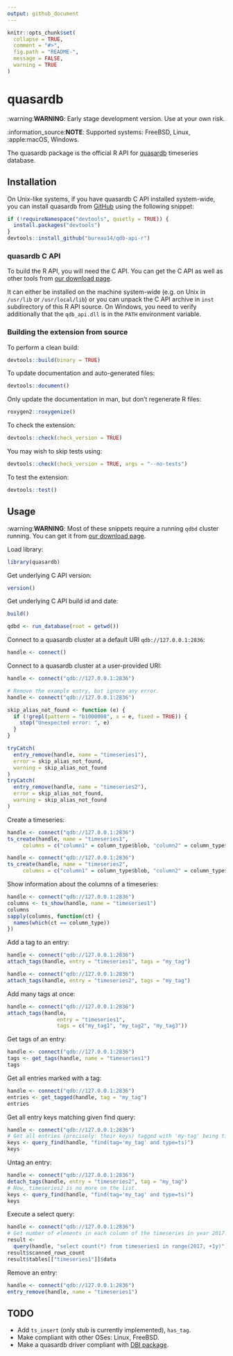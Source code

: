 ```yaml
---
output: github_document
---
```


<!-- README.md is generated from README.Rmd. Please edit that file -->

```r
knitr::opts_chunk$set(
  collapse = TRUE,
  comment = "#>",
  fig.path = "README-",
  message = FALSE,
  warning = TRUE
)
```

# quasardb

:warning:**WARNING**: Early stage development version. Use at your own risk.

:information_source:**NOTE**: Supported systems: FreeBSD, Linux, :apple:macOS, Windows.

The quasardb package is the official R API for [quasardb](https://www.quasardb.net) timeseries database.

## Installation

<!-- TODO:
You can install the released version from CRAN with:
```r
install.packages("quasardb")
```
-->

On Unix-like systems, if you have quasardb C API installed system-wide,
you can install quasardb from [GitHub](https://github.com/bureau14/qdb-api-r)
using the following snippet:
```r
if (!requireNamespace("devtools", quietly = TRUE)) {
  install.packages("devtools")
}
devtools::install_github("bureau14/qdb-api-r")
```

### quasardb C API

To build the R API, you will need the C API.
You can get the C API as well as other tools from [our download page](https://www.quasardb.net/-Get-).

It can either be installed on the machine system-wide
(e.g. on Unix in `/usr/lib` or `/usr/local/lib`)
or you can unpack the C API archive in `inst` subdirectory of this R API source.
On Windows, you need to verify additionally that the `qdb_api.dll` is in the
`PATH` environment variable.

### Building the extension from source

To perform a clean build:
```r
devtools::build(binary = TRUE)
```

To update documentation and auto-generated files:
```r
devtools::document()
```

Only update the documentation in man, but don't regenerate R files:
```r
roxygen2::roxygenize()
```

To check the extension:
```r
devtools::check(check_version = TRUE)
```

You may wish to skip tests using:
```r
devtools::check(check_version = TRUE, args = "--no-tests")
```

To test the extension:
```r
devtools::test()
```

## Usage

:warning:**WARNING**: Most of these snippets require a running `qdbd` cluster running.
You can get it from [our download page](https://www.quasardb.net/-Get-).

Load library:
```r
library(quasardb)
```

Get underlying C API version:

```r
version()
```

Get underlying C API build id and date:
```r
build()
```

```r
qdbd <- run_database(root = getwd())
```

Connect to a quasardb cluster at a default URI `qdb://127.0.0.1:2836`:
```r
handle <- connect()
```

Connect to a quasardb cluster at a user-provided URI:
```r
handle <- connect("qdb://127.0.0.1:2836")
```

```r
# Remove the example entry, but ignore any error.
handle <- connect("qdb://127.0.0.1:2836")

skip_alias_not_found <- function (e) {
  if (!grepl(pattern = "b1000008", x = e, fixed = TRUE)) {
    stop("Unexpected error: ", e)
  }
}

tryCatch(
  entry_remove(handle, name = "timeseries1"),
  error = skip_alias_not_found,
  warning = skip_alias_not_found
)
tryCatch(
  entry_remove(handle, name = "timeseries2"),
  error = skip_alias_not_found,
  warning = skip_alias_not_found
)
```

Create a timeseries:
```r
handle <- connect("qdb://127.0.0.1:2836")
ts_create(handle, name = "timeseries1",
     columns = c("column1" = column_type$blob, "column2" = column_type$double))
```

```r
handle <- connect("qdb://127.0.0.1:2836")
ts_create(handle, name = "timeseries2",
     columns = c("column1" = column_type$blob, "column2" = column_type$double))
```

Show information about the columns of a timeseries:
```r
handle <- connect("qdb://127.0.0.1:2836")
columns <- ts_show(handle, name = "timeseries1")
columns
sapply(columns, function(ct) {
  names(which(ct == column_type))
})
```

Add a tag to an entry:
```r
handle <- connect("qdb://127.0.0.1:2836")
attach_tags(handle, entry = "timeseries1", tags = "my_tag")
```

```r
handle <- connect("qdb://127.0.0.1:2836")
attach_tags(handle, entry = "timeseries2", tags = "my_tag")
```

Add many tags at once:
```r
handle <- connect("qdb://127.0.0.1:2836")
attach_tags(handle,
                entry = "timeseries1",
                tags = c("my_tag1", "my_tag2", "my_tag3"))
```

Get tags of an entry:
```r
handle <- connect("qdb://127.0.0.1:2836")
tags <- get_tags(handle, name = "timeseries1")
tags
```

Get all entries marked with a tag:
```r
handle <- connect("qdb://127.0.0.1:2836")
entries <- get_tagged(handle, tag = "my_tag")
entries
```


Get all entry keys matching given find query:
```r
handle <- connect("qdb://127.0.0.1:2836")
# Get all entries (precisely: their keys) tagged with 'my-tag' being timeseries.
keys <- query_find(handle, "find(tag='my_tag' and type=ts)")
keys
```

Untag an entry:
```r
handle <- connect("qdb://127.0.0.1:2836")
detach_tags(handle, entry = "timeseries2", tag = "my_tag")
# Now, timeseries2 is no more on the list.
keys <- query_find(handle, "find(tag='my_tag' and type=ts)")
keys
```

Execute a select query:
```r
handle <- connect("qdb://127.0.0.1:2836")
# Get number of elements in each column of the timeseries in year 2017.
result <-
  query(handle, "select count(*) from timeseries1 in range(2017, +1y)")
result$scanned_rows_count
result$tables[["timeseries1"]]$data
```

Remove an entry:
```r
handle <- connect("qdb://127.0.0.1:2836")
entry_remove(handle, name = "timeseries1")
```

## TODO

 - Add `ts_insert` (only stub is currently implemented), `has_tag`.
 - Make compliant with other OSes: Linux, FreeBSD.
 - Make a quasardb driver compliant with [DBI package](https://www.rdocumentation.org/packages/DBI/).
